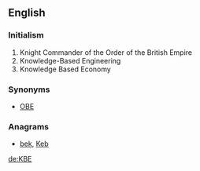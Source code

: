 ==English==
{{wikipedia}}

===Initialism===
{{rfc-header|Initialism}}
{{head|en|initialism}}
# Knight Commander of the Order of the British Empire
# Knowledge-Based Engineering
# Knowledge Based Economy

===Synonyms===
* {{sense|Knight Commander}} [[OBE]]

===Anagrams===
* [[bek#English|bek]], [[Keb#English|Keb]]

[[de:KBE]]